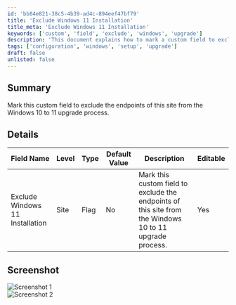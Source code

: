 ```yaml
---
id: 'bb84e821-38c5-4b39-ad4c-894eef47bf79'
title: 'Exclude Windows 11 Installation'
title_meta: 'Exclude Windows 11 Installation'
keywords: ['custom', 'field', 'exclude', 'windows', 'upgrade']
description: 'This document explains how to mark a custom field to exclude the endpoints of a site from the Windows 10 to 11 upgrade process. It provides details on the field name, type, default value, and editable status, along with screenshots for better understanding.'
tags: ['configuration', 'windows', 'setup', 'upgrade']
draft: false
unlisted: false
---
```

## Summary

Mark this custom field to exclude the endpoints of this site from the Windows 10 to 11 upgrade process.

## Details

| Field Name                          | Level | Type | Default Value | Description                                                                                          | Editable |
|-------------------------------------|-------|------|---------------|------------------------------------------------------------------------------------------------------|----------|
| Exclude Windows 11 Installation     | Site  | Flag | No            | Mark this custom field to exclude the endpoints of this site from the Windows 10 to 11 upgrade process. | Yes      |

## Screenshot

![Screenshot 1](../../../static/img/Site---Exclude-Windows-11-Installation/image_1.png)  
![Screenshot 2](../../../static/img/Site---Exclude-Windows-11-Installation/image_2.png)












